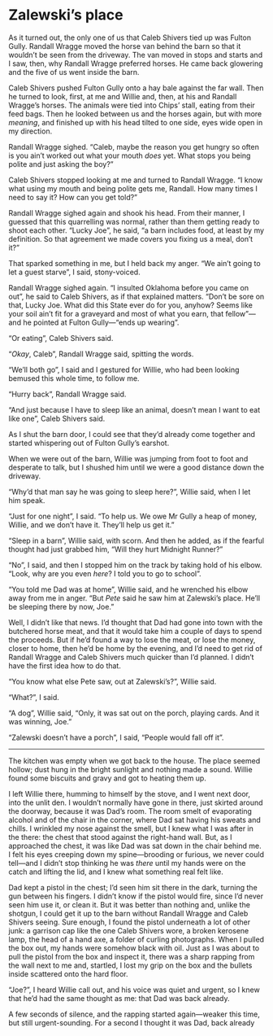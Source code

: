 # Zalewski's place

As it turned out, the only one of us that Caleb Shivers tied up was Fulton Gully. Randall Wragge moved the horse van behind the barn so that it wouldn't be seen from the driveway. The van moved in stops and starts and I saw, then, why Randall Wragge preferred horses. He came back glowering and the five of us went inside the barn.

Caleb Shivers pushed Fulton Gully onto a hay bale against the far wall. Then he turned to look, first, at me and Willie and, then, at his and Randall Wragge's horses. The animals were tied into Chips' stall, eating from their feed bags. Then he looked between us and the horses again, but with more *meaning*, and finished up with his head tilted to one side, eyes wide open in my direction.

Randall Wragge sighed. "Caleb, maybe the reason you get hungry so often is you ain't worked out what your mouth *does* yet. What stops you being polite and just asking the boy?"

Caleb Shivers stopped looking at me and turned to Randall Wragge. "I know what using my mouth and being polite gets me, Randall. How many times I need to say it? How can you get told?"

Randall Wragge sighed again and shook his head. From their manner, I guessed that this quarrelling was normal, rather than them getting ready to shoot each other. "Lucky Joe", he said, "a barn includes food, at least by my definition. So that agreement we made covers you fixing us a meal, don't it?"

That sparked something in me, but I held back my anger. "We ain't going to let a guest starve", I said, stony-voiced.

Randall Wragge sighed again. "I insulted Oklahoma before you came on out", he said to Caleb Shivers, as if that explained matters. "Don't be sore on that, Lucky Joe. What did this State ever do for you, anyhow? Seems like your soil ain't fit for a graveyard and most of what you earn, that fellow"—and he pointed at Fulton Gully—"ends up wearing".

"Or eating", Caleb Shivers said.

"*Okay*, Caleb", Randall Wragge said, spitting the words.

"We'll both go", I said and I gestured for Willie, who had been looking bemused this whole time, to follow me.

"Hurry back", Randall Wragge said.

"And just because I have to sleep like an animal, doesn't mean I want to eat like one", Caleb Shivers said.

As I shut the barn door, I could see that they'd already come together and started whispering out of Fulton Gully's earshot.

When we were out of the barn, Willie was jumping from foot to foot and desperate to talk, but I shushed him until we were a good distance down the driveway.

"Why'd that man say he was going to sleep here?", Willie said, when I let him speak.

"Just for one night", I said. "To help us. We owe Mr Gully a heap of money, Willie, and we don't have it. They'll help us get it."

"Sleep in a barn", Willie said, with scorn. And then he added, as if the fearful thought had just grabbed him, "Will they hurt Midnight Runner?"

"No", I said, and then I stopped him on the track by taking hold of his elbow. "Look, why are you even *here*? I told you to go to school".

"You told me Dad was at home", Willie said, and he wrenched his elbow away from me in anger. "But *Pete* said he saw him at Zalewski's place. He'll be sleeping there by now, Joe."

Well, I didn't like that news. I'd thought that Dad had gone into town with the butchered horse meat, and that it would take him a couple of days to spend the proceeds. But if he'd found a way to lose the meat, or lose the money, closer to home, then he'd be home by the evening, and I'd need to get rid of Randall Wragge and Caleb Shivers much quicker than I'd planned. I didn't have the first idea how to do that.

"You know what else Pete saw, out at Zalewski's?", Willie said.

"What?", I said.

"A dog", Willie said, "Only, it was sat out on the porch, playing cards. And it was winning, Joe."

"Zalewski doesn't have a porch", I said, "People would fall off it".

***

The kitchen was empty when we got back to the house. The place seemed hollow; dust hung in the bright sunlight and nothing made a sound. Willie found some biscuits and gravy and got to heating them up.

I left Willie there, humming to himself by the stove, and I went next door, into the unlit den. I wouldn't normally have gone in there, just skirted around the doorway, because it was Dad's room. The room smelt of evaporating alcohol and of the chair in the corner, where Dad sat having his sweats and chills. I wrinkled my nose against the smell, but I knew what I was after in the there: the chest that stood against the right-hand wall. But, as I approached the chest, it was like Dad was sat down in the chair behind me. I felt his eyes creeping down my spine—brooding or furious, we never could tell—and I didn't stop thinking he was *there* until my hands were on the catch and lifting the lid, and I knew what something real felt like.  

Dad kept a pistol in the chest; I'd seen him sit there in the dark, turning the gun between his fingers. I didn't know if the pistol would fire, since I'd never seen him use it, or clean it. But it was better than nothing and, unlike the shotgun, I could get it up to the barn without Randall Wragge and Caleb Shivers seeing. Sure enough, I found the pistol underneath a lot of other junk: a garrison cap like the one Caleb Shivers wore, a broken kerosene lamp, the head of a hand axe, a folder of curling photographs. When I pulled the box out, my hands were somehow black with oil. Just as I was about to pull the pistol from the box and inspect it, there was a sharp rapping from the wall next to me and, startled, I lost my grip on the box and the bullets inside scattered onto the hard floor.

"Joe?", I heard Willie call out, and his voice was quiet and urgent, so I knew that he'd had the same thought as me: that Dad was back already. 

A few seconds of silence, and the rapping started again—weaker this time, but still urgent-sounding. For a second I thought it was Dad, back already 